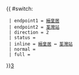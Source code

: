 {{ #switch: {{{format|}}}
  | endpoint1 = [[縉皇居]]
  | endpoint2 = [[荃灣站]]
  | direction = 2
  | status =
  | inline = [[縉皇居]] ↔ [[荃灣站]]
  | normal =
  | full =
}}<noinclude>[[category:新界居民巴士路線模板|3‎]]</noinclude>
